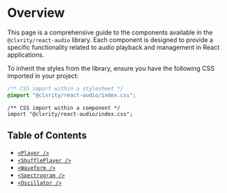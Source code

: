 
# Overview
This page is a comprehensive guide to the components available in the `@clxrity/react-audio` library. Each component is designed to provide a specific functionality related to audio playback and management in React applications.

<Callout type="warning">
  To inherit the styles from the library, ensure you have the following CSS imported in your project:
</Callout>

```css
/** CSS import within a stylesheet */
@import "@clxrity/react-audio/index.css";
```
```tsx
/** CSS import within a component */
import "@clxrity/react-audio/index.css";
```

## Table of Contents

- [`<Player />`](/docs/components/player)
- [`<ShufflePlayer />`](/docs/components/shuffleplayer)
- [`<Waveform />`](/docs/components/waveform)
- [`<Spectrogram />`](/docs/components/spectrogram)
- [`<Oscillator />`](/docs/components/oscillator)
